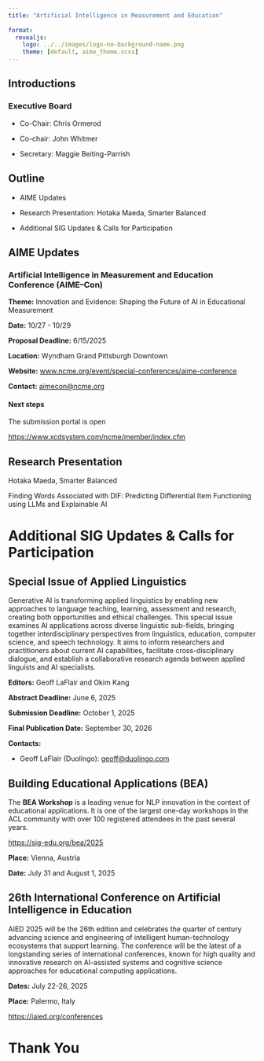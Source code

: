 ```yaml
---
title: "Artificial Intelligence in Measurement and Education"
 
format: 
  revealjs:
    logo: ../../images/logo-no-background-name.png
    theme: [default, aime_theme.scss]
---
```


## Introductions

### Executive Board

-   Co-Chair: Chris Ormerod

-   Co-chair: John Whitmer

-   Secretary: Maggie Beiting-Parrish

## Outline

-   AIME Updates

-   Research Presentation: Hotaka Maeda, Smarter Balanced

-   Additional SIG Updates & Calls for Participation

## AIME Updates

### Artificial Intelligence in Measurement and Education Conference (AIME–Con)

**Theme:** Innovation and Evidence: Shaping the Future of AI in Educational Measurement

**Date:** 10/27 - 10/29

**Proposal Deadline:** 6/15/2025

**Location:** Wyndham Grand Pittsburgh Downtown

**Website:** [www.ncme.org/event/special-conferences/aime-conference](https://www.ncme.org/event/special-conferences/aime-conference)

**Contact:** [aimecon\@ncme.org](mailto:aimecon@ncme.org)

#### Next steps

The submission portal is open

<https://www.xcdsystem.com/ncme/member/index.cfm>

## Research Presentation

Hotaka Maeda, Smarter Balanced

Finding Words Associated with DIF: Predicting Differential Item Functioning using LLMs and Explainable AI

# Additional SIG Updates & Calls for Participation

## Special Issue of Applied Linguistics

Generative AI is transforming applied linguistics by enabling new approaches to language teaching, learning, assessment and research, creating both opportunities and ethical challenges. This special issue examines AI applications across diverse linguistic sub-fields, bringing together interdisciplinary perspectives from linguistics, education, computer science, and speech technology. It aims to inform researchers and practitioners about current AI capabilities, facilitate cross-disciplinary dialogue, and establish a collaborative research agenda between applied linguists and AI specialists.

**Editors:** Geoff LaFlair and Okim Kang

**Abstract Deadline:** June 6, 2025

**Submission Deadline:** October 1, 2025

**Final Publication Date:** September 30, 2026

**Contacts:**

-   Geoff LaFlair (Duolingo): [geoff\@duolingo.com](mailto:geoff@duolingo.com)

## Building Educational Applications (BEA)

The **BEA Workshop** is a leading venue for NLP innovation in the context of educational applications. It is one of the largest one-day workshops in the ACL community with over 100 registered attendees in the past several years.

<https://sig-edu.org/bea/2025>

**Place:** Vienna, Austria

**Date:** July 31 and August 1, 2025

## 26th International Conference on Artificial Intelligence in Education

AIED 2025 will be the 26th edition and celebrates the quarter of century advancing science and engineering of intelligent human-technology ecosystems that support learning. The conference will be the latest of a longstanding series of international conferences, known for high quality and innovative research on AI-assisted systems and cognitive science approaches for educational computing applications.

**Dates:** July 22-26, 2025

**Place:** Palermo, Italy

<https://iaied.org/conferences>

# Thank You
